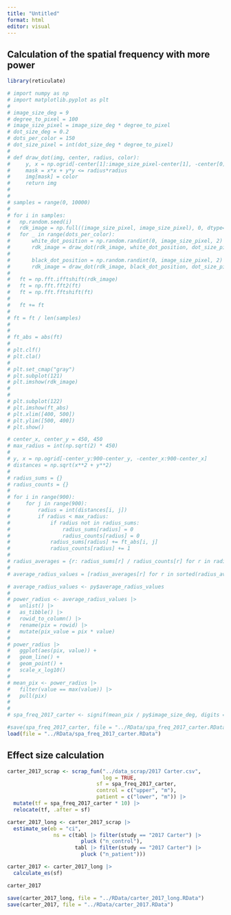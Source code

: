 ```yaml
---
title: "Untitled"
format: html
editor: visual
---
```


## Calculation of the spatial frequency with more power

```r
library(reticulate)
```

```python
# import numpy as np
# import matplotlib.pyplot as plt
# 
# image_size_deg = 9  
# degree_to_pixel = 100  
# image_size_pixel = image_size_deg * degree_to_pixel 
# dot_size_deg = 0.2
# dots_per_color = 150
# dot_size_pixel = int(dot_size_deg * degree_to_pixel)
# 
# def draw_dot(img, center, radius, color):
#     y, x = np.ogrid[-center[1]:image_size_pixel-center[1], -center[0]:image_size_pixel-center[0]]
#     mask = x*x + y*y <= radius*radius
#     img[mask] = color
#     return img
# 
# 
# samples = range(0, 10000)
# 
# for i in samples:
#   np.random.seed(i)
#   rdk_image = np.full((image_size_pixel, image_size_pixel), 0, dtype=np.float64)
#   for _ in range(dots_per_color):
#       white_dot_position = np.random.randint(0, image_size_pixel, 2)
#       rdk_image = draw_dot(rdk_image, white_dot_position, dot_size_pixel//2, 1)
# 
#       black_dot_position = np.random.randint(0, image_size_pixel, 2)
#       rdk_image = draw_dot(rdk_image, black_dot_position, dot_size_pixel//2, -1)
# 
#   ft = np.fft.ifftshift(rdk_image)
#   ft = np.fft.fft2(ft)
#   ft = np.fft.fftshift(ft)
# 
#   ft += ft
# 
# ft = ft / len(samples)
# 
# 
# ft_abs = abs(ft)
# 
# plt.clf()
# plt.cla()
# 
# plt.set_cmap("gray")
# plt.subplot(121)
# plt.imshow(rdk_image)
# 
# 
# plt.subplot(122)
# plt.imshow(ft_abs)
# plt.xlim([400, 500])
# plt.ylim([500, 400])
# plt.show()
```

```python
# center_x, center_y = 450, 450
# max_radius = int(np.sqrt(2) * 450)
# 
# y, x = np.ogrid[-center_y:900-center_y, -center_x:900-center_x]
# distances = np.sqrt(x**2 + y**2)
# 
# radius_sums = {}
# radius_counts = {}
# 
# for i in range(900):
#     for j in range(900):
#         radius = int(distances[i, j])
#         if radius < max_radius:
#             if radius not in radius_sums:
#                 radius_sums[radius] = 0
#                 radius_counts[radius] = 0
#             radius_sums[radius] += ft_abs[i, j]
#             radius_counts[radius] += 1
# 
# radius_averages = {r: radius_sums[r] / radius_counts[r] for r in radius_sums}
# 
# average_radius_values = [radius_averages[r] for r in sorted(radius_averages)]
```

```r
# average_radius_values <- py$average_radius_values
# 
# power_radius <- average_radius_values |> 
#   unlist() |> 
#   as_tibble() |> 
#   rowid_to_column() |> 
#   rename(pix = rowid) |> 
#   mutate(pix_value = pix * value) 
#   
# power_radius |> 
#   ggplot(aes(pix, value)) +
#   geom_line() +
#   geom_point() +
#   scale_x_log10()
# 
# mean_pix <- power_radius |> 
#   filter(value == max(value)) |> 
#   pull(pix)
# 
# 
# spa_freq_2017_carter <- signif(mean_pix / py$image_size_deg, digits = 2)

#save(spa_freq_2017_carter, file = "../RData/spa_freq_2017_carter.RData")
load(file = "../RData/spa_freq_2017_carter.RData")
```

## Effect size calculation

```r
carter_2017_scrap <- scrap_fun("../data_scrap/2017 Carter.csv",
                               log = TRUE,
                             sf = spa_freq_2017_carter, 
                             control = c("upper", "m"), 
                             patient = c("lower", "m")) |> 
  mutate(tf = spa_freq_2017_carter * 10) |> 
  relocate(tf, .after = sf)
```

```r
carter_2017_long <- carter_2017_scrap |> 
  estimate_se(eb = "ci", 
               ns = c(tabl |> filter(study == "2017 Carter") |> 
                        pluck ("n_control"), 
                      tabl |> filter(study == "2017 Carter") |> 
                        pluck ("n_patient")))

carter_2017 <- carter_2017_long |> 
  calculate_es(sf)

carter_2017
```

```r
save(carter_2017_long, file = "../RData/carter_2017_long.RData")
save(carter_2017, file = "../RData/carter_2017.RData")
```
